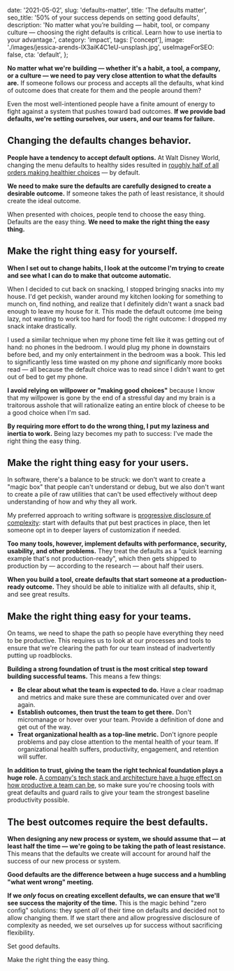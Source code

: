   date: '2021-05-02',
  slug: 'defaults-matter',
  title: 'The defaults matter',
  seo_title: '50% of your success depends on setting good defaults',
  description:
    'No matter what you’re building — habit, tool, or company culture — choosing the right defaults is critical. Learn how to use inertia to your advantage.',
  category: 'impact',
  tags: ['concept'],
  image: './images/jessica-arends-lX3aiK4C1eU-unsplash.jpg',
  useImageForSEO: false,
  cta: 'default',
};

**No matter what we're building — whether it's a habit, a tool, a company, or a culture — we need to pay very close attention to what the defaults are.** If someone follows our process and accepts all the defaults, what kind of outcome does that create for them and the people around them?

Even the most well-intentioned people have a finite amount of energy to fight against a system that pushes toward bad outcomes. **If we provide bad defaults, we're setting ourselves, our users, and our teams for failure.**

## Changing the defaults changes behavior.

**People have a tendency to accept default options.** At Walt Disney World, changing the menu defaults to healthy sides resulted in [roughly half of all orders making healthier choices](https://www.journals.uchicago.edu/doi/abs/10.1086/684364) — by default. 

**We need to make sure the defaults are carefully designed to create a desirable outcome.** If someone takes the path of least resistance, it should create the ideal outcome.

When presented with choices, people tend to choose the easy thing. Defaults are the easy thing. **We need to make the right thing the easy thing.**

## Make the right thing easy for yourself.

**When I set out to change habits, I look at the outcome I'm trying to create and see what I can do to make that outcome automatic.**

When I decided to cut back on snacking, I stopped bringing snacks into my house. I'd get peckish, wander around my kitchen looking for something to munch on, find nothing, and realize that I definitely didn't want a snack bad enough to leave my house for it. This made the default outcome (me being lazy, not wanting to work too hard for food) the right outcome: I dropped my snack intake drastically.

I used a similar technique when my phone time felt like it was getting out of hand: no phones in the bedroom. I would plug my phone in downstairs before bed, and my only entertainment in the bedroom was a book. This led to significantly less time wasted on my phone _and_ significanly more books read — all because the default choice was to read since I didn't want to get out of bed to get my phone.

**I avoid relying on willpower or "making good choices"** because I know that my willpower is gone by the end of a stressful day and my brain is a traitorous asshole that will rationalize eating an entire block of cheese to be a good choice when I'm sad.

**By requiring more effort to do the wrong thing, I put my laziness and inertia to work.** Being lazy becomes my path to success: I've made the right thing the easy thing.

## Make the right thing easy for your users.

In software, there's a balance to be struck: we don't want to create a "magic box" that people can't understand or debug, but we also don't want to create a pile of raw utilities that can't be used effectively without deep understanding of how and why they all work.

My preferred approach to writing software is [progressive disclosure of complexity](/progressive-disclosure-of-complexity): start with defaults that put best practices in place, then let someone opt in to deeper layers of customization if needed.

**Too many tools, however, implement defaults with performance, security, usability, and other problems.** They treat the defaults as a "quick learning example that's not production-ready", which then gets shipped to production by — according to the research — about half their users.

**When you build a tool, create defaults that start someone at a production-ready outcome.** They should be able to initialize with all defaults, ship it, and see great results.

## Make the right thing easy for your teams.

On teams, we need to shape the path so people have everything they need to be productive. This requires us to look at our processes and tools to ensure that we're clearing the path for our team instead of inadvertently putting up roadblocks.

**Building a strong foundation of trust is the most critical step toward building successful teams.** This means a few things:

- **Be clear about what the team is expected to do.** Have a clear roadmap and metrics and make sure these are communicated over and over again.
- **Establish outcomes, then trust the team to get there.** Don't micromanage or hover over your team. Provide a definition of done and get out of the way.
- **Treat organizational health as a top-line metric.** Don't ignore people problems and pay close attention to the mental health of your team. If organizational health suffers, productivity, engagement, and retention will suffer.

**In addition to trust, giving the team the right technical foundation plays a huge role.** [A company's tech stack and architecture have a huge effect on how productive a team can be](https://enterprisejamstack.com/tech-stack-changes-culture), so make sure you're choosing tools with great defaults and guard rails to give your team the strongest baseline productivity possible.

## The best outcomes require the best defaults.

**When designing any new process or system, we should assume that — at least half the time — we're going to be taking the path of least resistance.** This means that the defaults we create will account for around half the success of our new process or system.

**Good defaults are the difference between a huge success and a humbling "what went wrong" meeting.**

**If we _only_ focus on creating excellent defaults, we can ensure that we'll see success the majority of the time.** This is the magic behind "zero config" solutions: they spent _all_ of their time on defaults and decided not to allow changing them. If we start there and allow progressive disclosure of complexity as needed, we set ourselves up for success without sacrificing flexibility.

Set good defaults.

Make the right thing the easy thing.
